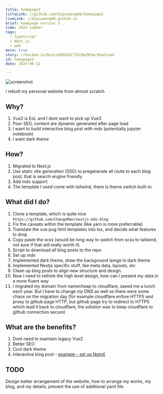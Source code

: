 ```yaml
---
title: homepage3
titleLink: //github.com/dipsywong98/homepage3
liveLink: //dipsywong98.github.io
brief: homepage version 3
time: 2024 summer
tags:
  - TypeScript
  - Next.js
  - web
more: true
story: //hackmd.io/BncLuS0EQIGLT2hCMpZKVw/download
id: homepage3
date: 2024-06-12

---
```


![screenshot](../public/img/posts/homepage3/image.png)

I rebuilt my personal website from almost scratch.

## Why?

1. Vue2 is EoL and I dont want to pick up Vue3
1. Poor SEO, content are dynamic generated after page load
1. I want to build interactive blog post with mdx (potentially jupyter notebook)
1. I want dark theme

## How?

1. Migrated to Next.js
1. Use static site generation (SSG) to pregenerate all route to each blog post, that is search engine friendly
1. Add mdx support
1. The template I used come with tailwind, there is theme switch built-in

## What did I do?

1. Clone a template, which is quite nice `https://github.com/ChangoMan/nextjs-mdx-blog`
1. Fix the caveats within the template (like yarn is more preferrable)
1. Translate the vue pug html templates into tsx, and decide what features to drop
1. Copy paste the scss (would be long way to switch from scss to tailwind, not sure if that will really worth it)
1. Script to download all blog posts to the repo
1. Set up mdx
1. Implemented dark theme, draw the background iamge in dark theme
1. Implemented Nextjs specific stuff, like meta data, layouts, etc
1. Clean up blog posts to align new structure and design.
1. Now I need to rethink the high level design, how can I present my data in a more fluent way
1. I migrated my domain from namecheap to cloudflare, saved me a lunch each year. But I have to change my DNS as well so there were some chaos on the migration day (for example cloudflare enfore HTTPS and proxy to github page HTTP, but github page try to redirect to HTTPS which lead it back to cloudflare, the solution was to keep cloudflare to github connection secure)

## What are the benefits?

1. Dont need to maintain legacy Vue2
1. Better SEO
1. Cool dark theme
1. Interactive blog post - [example - set up NginX](https://dipsy.me/posts/Setup-new-subdomain-on-NginX-with-redirected-SSL/)

## TODO

Design better arrangement of the website, how to arrange my works, my blog, and my details, prevent the use of additional yaml file.
